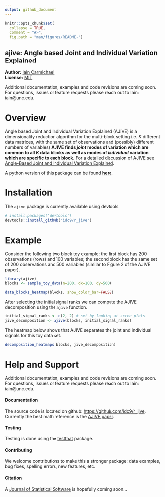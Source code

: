 ```yaml
---
output: github_document
---
```


<!-- README.md is generated from README.Rmd. Please edit that file -->

```r
knitr::opts_chunk$set(
  collapse = TRUE,
  comment = "#>",
  fig.path = "man/figures/README-")
```
ajive: Angle based Joint and Individual Variation Explained
---------------

**Author:** [Iain Carmichael](https://idc9.github.io/)<br/>
**License:** [MIT](https://opensource.org/licenses/MIT)

Additional documentation, examples and code revisions are coming soon. For questions, issues or feature requests please reach out to Iain: iain@unc.edu.


# Overview

Angle based Joint and Individual Variation Explained (AJIVE) is a dimensionality reduction algorithm for the multi-block setting i.e. $K$ different data matrices, with the same set of observations and (possibly) different numbers of variables) **AJIVE finds *joint* modes of variation which are common to all $K$ data blocks as well as modes of *individual* variation which are specific to each block.** For a detailed discussion of AJIVE see [Angle-Based Joint and Individual Variation Explained](https://arxiv.org/pdf/1704.02060.pdf).

A python version of this package can be found [**here**](https://github.com/idc9/py_jive).

# Installation

The `ajive` package is currently available using devtools
```r
# install.packages('devtools')
devtools::install_github("idc9/r_jive")
```

# Example
Consider the following two block toy example: the first block has 200 observations (rows) and 100 variables; the second block has the same set of 200 observations and 500 variables (similar to Figure 2 of the AJIVE paper).
```r
library(ajive)
blocks <- sample_toy_data(n=200, dx=100, dy=500)

data_blocks_heatmap(blocks, show_color_bar=FALSE)
```

After selecting the initial signal ranks we can compute the AJIVE decomposition using the `ajive` function.
```r
initial_signal_ranks <- c(2, 2) # set by looking at scree plots
jive_decomposition <- ajive(blocks, initial_signal_ranks)
```


The heatmap below shows that AJIVE separates the joint and individual signals for this toy data set.
```r
decomposition_heatmaps(blocks, jive_decomposition)
```


# Help and Support

Additional documentation, examples and code revisions are coming soon. For questions, issues or feature requests please reach out to Iain: iain@unc.edu. 

#### Documentation

The source code is located on github: [https://github.com/idc9/r_jive](https://github.com/idc9/r_jive). Currently the best math reference is the [AJIVE paper](https://arxiv.org/pdf/1704.02060.pdf).

#### Testing

Testing is done using the [testthat](https://github.com/hadley/testthat) package.

#### Contributing

We welcome contributions to make this a stronger package: data examples, bug fixes, spelling errors, new features, etc. <!-- TODO: add a more CONTRIBUTING file with more detail -->

#### Citation

A [Journal of Statistical Software](https://www.jstatsoft.org/index) is hopefully coming soon...
